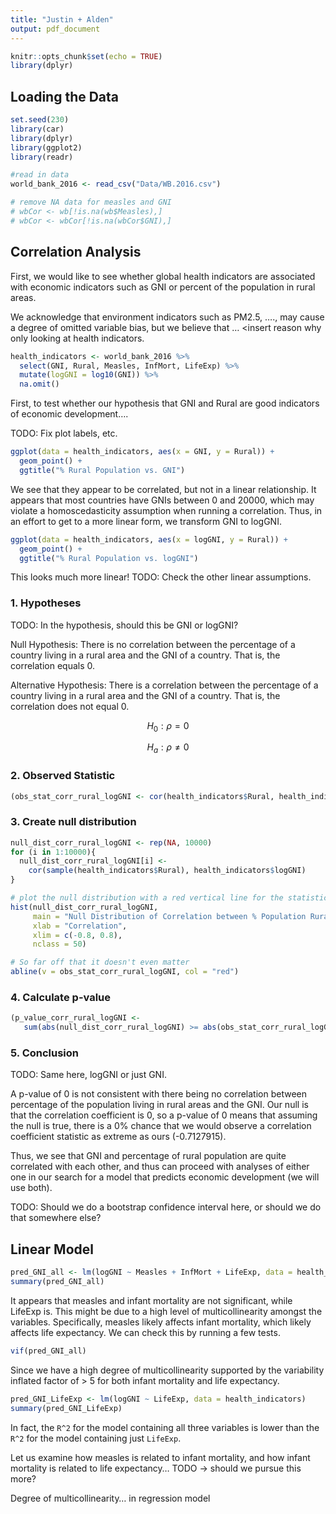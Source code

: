 ```yaml
---
title: "Justin + Alden"
output: pdf_document
---
```


```r
knitr::opts_chunk$set(echo = TRUE)
library(dplyr)
```

## Loading the Data

```r
set.seed(230)
library(car)
library(dplyr)
library(ggplot2)
library(readr)
```

```r
#read in data
world_bank_2016 <- read_csv("Data/WB.2016.csv")

# remove NA data for measles and GNI
# wbCor <- wb[!is.na(wb$Measles),]
# wbCor <- wbCor[!is.na(wbCor$GNI),]
```

## Correlation Analysis

First, we would like to see whether global health indicators are associated with economic indicators such as GNI or percent of the population in rural areas.

We acknowledge that environment indicators such as PM2.5, ...., <fill in> may cause a degree of omitted variable bias, but we believe that ... <insert reason why only looking at health indicators.

```r
health_indicators <- world_bank_2016 %>%
  select(GNI, Rural, Measles, InfMort, LifeExp) %>%
  mutate(logGNI = log10(GNI)) %>%
  na.omit()
```

First, to test whether our hypothesis that GNI and Rural are good indicators of economic development....

TODO: Fix plot labels, etc.

```r
ggplot(data = health_indicators, aes(x = GNI, y = Rural)) +
  geom_point() +
  ggtitle("% Rural Population vs. GNI")
```

We see that they appear to be correlated, but not in a linear relationship. It appears that most countries have GNIs between 0 and 20000, which may violate a homoscedasticity assumption when running a correlation. Thus, in an effort to get to a more linear form, we transform GNI to logGNI.

```r
ggplot(data = health_indicators, aes(x = logGNI, y = Rural)) +
  geom_point() +
  ggtitle("% Rural Population vs. logGNI")
```

This looks much more linear! TODO: Check the other linear assumptions.

### 1. Hypotheses

TODO: In the hypothesis, should this be GNI or logGNI?

Null Hypothesis: There is no correlation between the percentage of a country living in a rural area and the GNI of a country. That is, the correlation equals 0.

Alternative Hypothesis: There is a correlation between the percentage of a country living in a rural area and the GNI of a country. That is, the correlation does not equal 0.

$$H_0: \rho = 0$$

$$H_a: \rho \neq 0$$

### 2. Observed Statistic

```r
(obs_stat_corr_rural_logGNI <- cor(health_indicators$Rural, health_indicators$logGNI))
```

### 3. Create null distribution

```r
null_dist_corr_rural_logGNI <- rep(NA, 10000)
for (i in 1:10000){
  null_dist_corr_rural_logGNI[i] <-
    cor(sample(health_indicators$Rural), health_indicators$logGNI)
}

# plot the null distribution with a red vertical line for the statistic value
hist(null_dist_corr_rural_logGNI,
     main = "Null Distribution of Correlation between % Population Rural and logGNI",
     xlab = "Correlation",
     xlim = c(-0.8, 0.8),
     nclass = 50)

# So far off that it doesn't even matter
abline(v = obs_stat_corr_rural_logGNI, col = "red")
```

### 4. Calculate p-value

```r
(p_value_corr_rural_logGNI <-
   sum(abs(null_dist_corr_rural_logGNI) >= abs(obs_stat_corr_rural_logGNI)) / length(null_dist_corr_rural_logGNI))
```

### 5. Conclusion

TODO: Same here, logGNI or just GNI.

A p-value of 0 is not consistent with there being no correlation between percentage of the population living in rural areas and the GNI. Our null is that the correlation coefficient is 0, so a p-value of 0 means that assuming the null is true, there is a 0% chance that we would observe a correlation coefficient statistic as extreme as ours (-0.7127915).

Thus, we see that GNI and percentage of rural population are quite correlated with each other, and thus can proceed with analyses of either one in our search for a model that predicts economic development (we will use both).

TODO: Should we do a bootstrap confidence interval here, or should we do that somewhere else?

## Linear Model

```r
pred_GNI_all <- lm(logGNI ~ Measles + InfMort + LifeExp, data = health_indicators)
summary(pred_GNI_all)
```

It appears that measles and infant mortality are not significant, while LifeExp is. This might be due to a high level of multicollinearity amongst the variables. Specifically, measles likely affects infant mortality, which likely affects life expectancy. We can check this by running a few tests.

```r
vif(pred_GNI_all)
```

Since we have a high degree of multicollinearity supported by the variability inflated factor of > 5 for both infant mortality and life expectancy.

```r
pred_GNI_LifeExp <- lm(logGNI ~ LifeExp, data = health_indicators)
summary(pred_GNI_LifeExp)
```

In fact, the `R^2` for the model containing all three variables is lower than the `R^2` for the model containing just `LifeExp`.

Let us examine how measles is related to infant mortality, and how infant mortality is related to life expectancy... TODO -> should we pursue this more?

Degree of multicollinearity... in regression model

